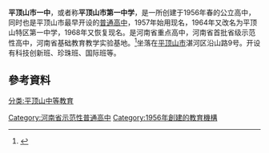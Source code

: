 {{multiple issues|
{{expand|time=2014-02-06T06:30:24+00:00}}
{{expert|time=2014-02-06T06:30:24+00:00}}
}}
{{Infobox School
| name = 平顶山市一中
| other_name = NO.1 Middle School of PingDingShan
| image = 
| motto = 厚德明理，博学慎行
| established = 1956年
| type = [[公立学校|公立]]
| religion = 
| affiliation = 
| district = [[河南省|河南省]][[平顶山市|平顶山市]]
| grades = 高中一年级~高中三年级
| president = 
| principal = 胡彦军
| dean = 
| college = 
| house = 
| sc = 
| cs = 
| faculty = 
| staff = 
| students = 
| area = 约216亩
| athletics = 
| conference = 
| colors = 
| mascot = 
| magazine = 《平顶山一中校报》
| address = [[河南省|河南省]][[平顶山市|平顶山市]][[湛河区|湛河区]]
| tel = 
| fax = 
| mail = 
| website = http://www.pdsyz.cn/
}}

'''平顶山市一中'''，或者称'''平顶山市第一中学'''，是一所创建于1956年春的公立高中，同时也是平顶山市最早开设的[[高级中学|普通高中]]，1957年始用现名，1964年又改名为平顶山特区第一中学，1968年又恢复现名。是河南省重点高中，河南省首批省级示范性高中，河南省基础教育教学实验基地。<ref>{{Cite web|url=http://www.pdsyz.cn/|title=网站首页-平顶山市第一中学|accessdate=2017-07-22|work=www.pdsyz.cn|archive-date=2017-06-28|archive-url=https://web.archive.org/web/20170628120809/http://www.pdsyz.cn/|dead-url=yes}}</ref>坐落在[[平顶山市|平顶山市]]湛河区沿山路9号。开设有科技创新班、珍珠班、国际班等。

==參考資料==
<references />
{{河南省示范性普通高级中学}}
[[分类:平顶山中等教育|分类:平顶山中等教育]]
[[Category:河南省示范性普通高中|Category:河南省示范性普通高中]]
[[Category:1956年創建的教育機構|Category:1956年創建的教育機構]]